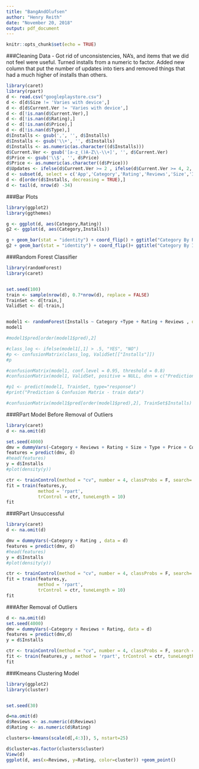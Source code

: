 ```yaml
---
title: "BangAndOlufsen"
author: "Henry Reith"
date: "November 20, 2018"
output: pdf_document
---
```


```r
knitr::opts_chunk$set(echo = TRUE)
```
###Cleaning Data - Got rid of unconsistencies, NA's, and items that we did not feel were useful. Turned installs from a numeric to factor. Added new column that put the number of updates into tiers and removed things that had a much higher of installs than others.  
```r

library(caret)
library(rpart)
d <- read.csv("googleplaystore.csv")
d <- d[d$Size != 'Varies with device',]
d <- d[d$Current.Ver != 'Varies with device',]
d <- d[!is.nan(d$Current.Ver),]
d <- d[!is.nan(d$Rating),]
d <- d[!is.nan(d$Price),]
d <- d[!is.nan(d$Type),]
d$Installs <- gsub(',', '', d$Installs)
d$Installs <- gsub('\\+', '', d$Installs)
d$Installs <- as.numeric(as.character((d$Installs)))
d$Current.Ver <- gsub('[a-z_()A-Z\\-\\+]', '', d$Current.Ver)
d$Price <- gsub('\\$', '', d$Price)
d$Price <- as.numeric(as.character((d$Price)))
d$Updates <- ifelse(d$Current.Ver >= 2 , ifelse(d$Current.Ver >= 4, 2, 1), 0)
d <- subset(d, select = c('App','Category','Rating','Reviews','Size','Installs','Type','Price','Content.Rating','Last.Updated','Updates','Android.Ver' ))
d <- d[order(d$Installs, decreasing = TRUE),]
d <- tail(d, nrow(d) -34)

```
###Bar Plots
```r
library(ggplot2)
library(ggthemes)

g <- ggplot(d, aes(Category,Rating))
g2 <- ggplot(d, aes(Category,Installs))

g + geom_bar(stat = "identity") + coord_flip() + ggtitle("Category By Rating")
g2 + geom_bar(stat = "identity") + coord_flip()+ ggtitle("Category By Installs")
```

###Random Forest Classifier
```r
library(randomForest)
library(caret)


set.seed(100)
train <- sample(nrow(d), 0.7*nrow(d), replace = FALSE)
TrainSet <- d[train,]
ValidSet <- d[-train,]


model1 <- randomForest(Installs ~ Category +Type + Rating + Reviews , data = TrainSet, nTrees = 300, mtry = 3, importance = TRUE, savePredictions = "final", classProbs = TRUE)
model1

#model1$pred[order(model1$pred),2]

#class_log <- ifelse(model1[,1] > .5, "YES", "NO")
#p <- confusionMatrix(class_log, ValidSet[["Installs"]])
#p

#confusionMatrix(model1, conf.level = 0.95, threshold = 0.8)
#confusionMatrix(model1, ValidSet, positive = NULL, dnn = c("Prediction", "Reference"))

#p1 <- predict(model1, TrainSet, type="response")
#print("Prediction & Confusion Matrix - train data")

#confusionMatrix(model1$pred[order(model1$pred),2], TrainSet$Installs)
```



###RPart Model Before Removal of Outliers
```r
library(caret)
d <- na.omit(d)

set.seed(4000)
dmv = dummyVars(~Category + Reviews + Rating + Size + Type + Price + Content.Rating + Last.Updated + Updates + Android.Ver , data = d)
features = predict(dmv, d)
#head(features)
y = d$Installs
#plot(density(y))

ctr <- trainControl(method = "cv", number = 4, classProbs = F, search='random')
fit = train(features,y,
            method = 'rpart',
            trControl = ctr, tuneLength = 10)
fit


```

###RPart Unsuccessful
```r

library(caret)
d <- na.omit(d)

dmv = dummyVars(~Category + Rating , data = d)
features = predict(dmv, d)
#head(features)
y = d$Installs
#plot(density(y))

ctr <- trainControl(method = "cv", number = 4, classProbs = F, search='random')
fit = train(features,y,
            method = 'rpart',
            trControl = ctr, tuneLength = 10)
fit
```

###After Removal of Outliers

```r
d <- na.omit(d)
set.seed(4000)
dmv = dummyVars(~Category + Reviews + Rating, data = d)
features = predict(dmv,d)
y = d$Installs

ctr <- trainControl(method = "cv", number = 4, classProbs = F, search = "random")
fit <- train(features,y , method = 'rpart', trControl = ctr, tuneLength = 10)
fit

```


###Kmeans Clustering Model
```r
library(ggplot2)
library(cluster)


set.seed(30)

d=na.omit(d)
d$Reviews <- as.numeric(d$Reviews)
d$Rating <- as.numeric(d$Rating)

clusters<-kmeans(scale(d[,4:3]), 5, nstart=25)

d$cluster=as.factor(clusters$cluster)
View(d)
ggplot(d, aes(x=Reviews, y=Rating, color=cluster)) +geom_point()


```
